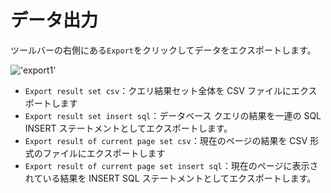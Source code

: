 # データ出力

ツールバーの右側にある`Export`をクリックしてデータをエクスポートします。

!['export1'](/image/connection-manage/export1.png)

- `Export result set csv`：クエリ結果セット全体を CSV ファイルにエクスポートします
- `Export result set insert sql`：データベース クエリの結果を一連の SQL INSERT ステートメントとしてエクスポートします。
- `Export result of current page set csv`：現在のページの結果を CSV 形式のファイルにエクスポートします
- `Export result of current page set insert sql`：現在のページに表示されている結果を INSERT SQL ステートメントとしてエクスポートします。

